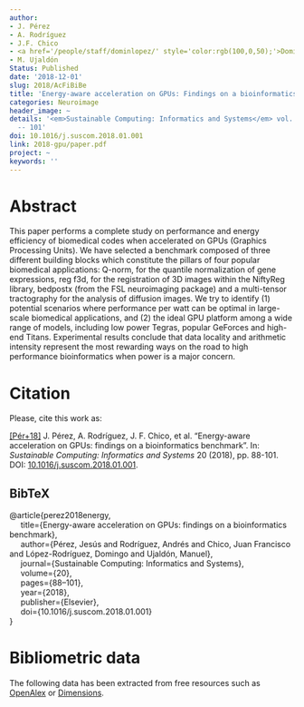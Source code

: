```yaml
---
author:
- J. Pérez
- A. Rodríguez
- J.F. Chico
- <a href='/people/staff/dominlopez/' style='color:rgb(100,0,50);'>Domingo López Rodríguez</a>
- M. Ujaldón
Status: Published
date: '2018-12-01'
slug: 2018/AcFiBiBe
title: 'Energy-aware acceleration on GPUs: Findings on a bioinformatics benchmark'
categories: Neuroimage
header_image: ~
details: '<em>Sustainable Computing: Informatics and Systems</em> vol. 20, pp. 88
  -- 101'
doi: 10.1016/j.suscom.2018.01.001
link: 2018-gpu/paper.pdf
project: ~
keywords: ''
---
```



# Abstract


This paper performs a complete study on performance and energy efficiency of biomedical codes when accelerated on GPUs (Graphics Processing Units). We have selected a benchmark composed of three different building blocks which constitute the pillars of four popular biomedical applications: Q-norm, for the quantile normalization of gene expressions, reg f3d, for the registration of 3D images within the NiftyReg library, bedpostx (from the FSL neuroimaging package) and a multi-tensor tractography for the analysis of diffusion images. We try to identify (1) potential scenarios where performance per watt can be optimal in large-scale biomedical applications, and (2) the ideal GPU platform among a wide range of models, including low power Tegras, popular GeForces and high-end Titans. Experimental results conclude that data locality and arithmetic intensity represent the most rewarding ways on the road to high performance bioinformatics when power is a major concern.












# Citation
Please, cite this work as:


<a name=bib-perez2018energy></a>[[Pér+18]](#cite-perez2018energy) J. Pérez, A. Rodríguez, J. F. Chico, et al. “Energy-aware acceleration on GPUs: findings on a bioinformatics benchmark”. In: _Sustainable Computing: Informatics and Systems_ 20 (2018), pp. 88-101. DOI: [10.1016/j.suscom.2018.01.001](https://doi.org/10.1016%2Fj.suscom.2018.01.001).

::: {.callout-note appearance="minimal" collapse=true}

## BibTeX

@article{perez2018energy,<br>&nbsp;&nbsp;&nbsp;&nbsp;  title={Energy-aware acceleration on GPUs: findings on a bioinformatics benchmark},<br>&nbsp;&nbsp;&nbsp;&nbsp;  author={Pérez, Jesús and Rodríguez, Andrés and Chico, Juan Francisco and López-Rodríguez, Domingo and Ujaldón, Manuel},<br>&nbsp;&nbsp;&nbsp;&nbsp;  journal={Sustainable Computing: Informatics and Systems},<br>&nbsp;&nbsp;&nbsp;&nbsp;  volume={20},<br>&nbsp;&nbsp;&nbsp;&nbsp;  pages={88--101},<br>&nbsp;&nbsp;&nbsp;&nbsp;  year={2018},<br>&nbsp;&nbsp;&nbsp;&nbsp;  publisher={Elsevier},<br>&nbsp;&nbsp;&nbsp;&nbsp;  doi={10.1016/j.suscom.2018.01.001}<br>}

:::



# Bibliometric data


The following data has been extracted from free resources such as [OpenAlex](https://openalex.org/) or [Dimensions](https://app.dimensions.ai/).

<div style="display: flex; justify-content: center; align-items: center; height: 100%;">
<span class="__dimensions_badge_embed__" data-doi="10.1016/j.suscom.2018.01.001" data-legend="always"></span></div><script async src="https://badge.dimensions.ai/badge.js" charset="utf-8"></script>

<div style="display: flex; justify-content: center; align-items: center; height: 100%;">
<a href="https://plu.mx/plum/a/?doi=10.1016/j.suscom.2018.01.001" class="plumx-details" data-site="plum" data-hide-when-empty="true">Energy-aware acceleration on GPUs: Findings on a bioinformatics benchmark</a></div>


## Cites

The following graph plots the number of cites received by this work from its publication, on a yearly basis.

```r
#| echo: false
#| results: asis
#| warning: false
#| message: false
source(here::here('scripts', 'manage_publications.R'))
df <- readRDS('citation_history.rds')
plot_citation_history(df)
```



## Papers citing this work

The following is a non-exhaustive list of papers that cite this work:


<a name=bib-Teikari_2019></a>[[1]](#cite-Teikari_2019) P. Teikari, R. P. Najjar, L. Schmetterer, et al. “Embedded deep learning in ophthalmology: making ophthalmic imaging smarter”. In: _Therapeutic Advances in Ophthalmology_ 11 (Jan. 2019). ISSN: 2515-8414. DOI: [10.1177/2515841419827172](https://doi.org/10.1177%2F2515841419827172). URL: [http://dx.doi.org/10.1177/2515841419827172](http://dx.doi.org/10.1177/2515841419827172).


